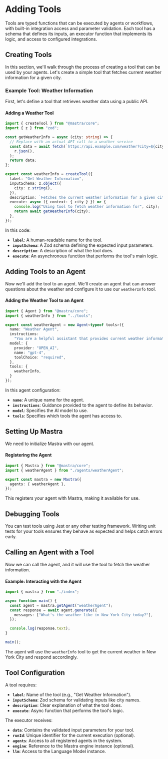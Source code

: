 # Adding Tools

Tools are typed functions that can be executed by agents or workflows, with built-in integration access and parameter validation. Each tool has a schema that defines its inputs, an executor function that implements its logic, and access to configured integrations.

## Creating Tools

In this section, we'll walk through the process of creating a tool that can be used by your agents. Let's create a simple tool that fetches current weather information for a given city.

### **Example Tool: Weather Information**

First, let's define a tool that retrieves weather data using a public API.

#### Adding a Weather Tool

```typescript filename="src/mastra/tools/weatherInfo.ts"
import { createTool } from "@mastra/core";
import { z } from "zod";

const getWeatherInfo = async (city: string) => {
  // Replace with an actual API call to a weather service
  const data = await fetch(`https://api.example.com/weather?city=${city}`).then((r) =>
    r.json(),
  );
  return data;
};

export const weatherInfo = createTool({
  label: "Get Weather Information",
  inputSchema: z.object({
    city: z.string(),
  }),
  description: `Fetches the current weather information for a given city`,
  execute: async ({ context: { city } }) => {
    console.log("Using tool to fetch weather information for", city);
    return await getWeatherInfo(city);
  },
});
```

In this code:

- **`label`**: A human-readable name for the tool.
- **`inputSchema`**: A Zod schema defining the expected input parameters.
- **`description`**: A description of what the tool does.
- **`execute`**: An asynchronous function that performs the tool's main logic.

## Adding Tools to an Agent

Now we'll add the tool to an agent. We'll create an agent that can answer questions about the weather and configure it to use our `weatherInfo` tool.

#### Adding the Weather Tool to an Agent

```typescript filename="src/mastra/agents/weatherAgent.ts"
import { Agent } from "@mastra/core";
import { weatherInfo } from "../tools";

export const weatherAgent = new Agent<typeof tools>({
  name: "Weather Agent",
  instructions:
    "You are a helpful assistant that provides current weather information. When asked about the weather, use the weather information tool to fetch the data.",
  model: {
    provider: "OPEN_AI",
    name: "gpt-4",
    toolChoice: "required",
  },
  tools: {
    weatherInfo,
  }
});
```

In this agent configuration:

- **`name`**: A unique name for the agent.
- **`instructions`**: Guidance provided to the agent to define its behavior.
- **`model`**: Specifies the AI model to use.
- **`tools`**: Specifies which tools the agent has access to.

## Setting Up Mastra

We need to initialize Mastra with our agent.

#### Registering the Agent

```typescript filename="src/index.ts"
import { Mastra } from "@mastra/core";
import { weatherAgent } from "./agents/weatherAgent";

export const mastra = new Mastra({
  agents: { weatherAgent },
});
```

This registers your agent with Mastra, making it available for use.

## Debugging Tools

You can test tools using Jest or any other testing framework. Writing unit tests for your tools ensures they behave as expected and helps catch errors early.

## Calling an Agent with a Tool

Now we can call the agent, and it will use the tool to fetch the weather information.

#### Example: Interacting with the Agent

```typescript filename="src/index.ts"
import { mastra } from "./index";

async function main() {
  const agent = mastra.getAgent("weatherAgent");
  const response = await agent.generate({
    messages: ["What's the weather like in New York City today?"],
  });

  console.log(response.text);
}

main();
```

The agent will use the `weatherInfo` tool to get the current weather in New York City and respond accordingly.

## Tool Configuration

A tool requires:

- **`label`**: Name of the tool (e.g., "Get Weather Information").
- **`inputSchema`**: Zod schema for validating inputs like city names.
- **`description`**: Clear explanation of what the tool does.
- **`execute`**: Async function that performs the tool's logic.

The executor receives:

- **`data`**: Contains the validated input parameters for your tool.
- **`runId`**: Unique identifier for the current execution (optional).
- **`agents`**: Access to all registered agents in the system.
- **`engine`**: Reference to the Mastra engine instance (optional).
- **`llm`**: Access to the Language Model instance.